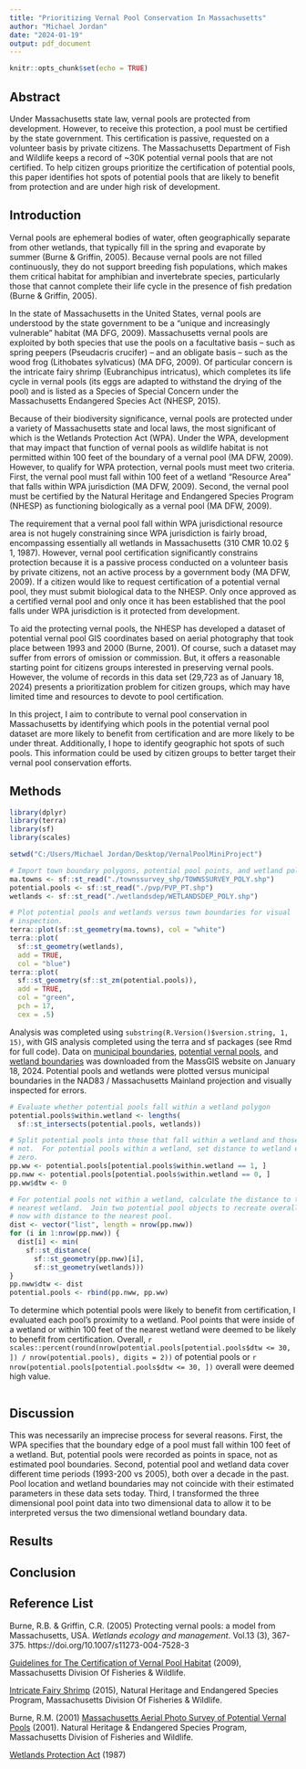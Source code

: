 ---
title: "Prioritizing Vernal Pool Conservation In Massachusetts"
author: "Michael Jordan"
date: "2024-01-19"
output: pdf_document
---

```{r setup, include=FALSE}
knitr::opts_chunk$set(echo = TRUE)
```

## Abstract

Under Massachusetts state law, vernal pools are protected from development. However, to receive this protection, a pool must be certified by the state government. This certification is passive, requested on a volunteer basis by private citizens. The Massachusetts Department of Fish and Wildlife keeps a record of ~30K potential vernal pools that are not certified. To help citizen groups prioritize the certification of potential pools, this paper identifies hot spots of potential pools that are likely to benefit from protection and are under high risk of development.

## Introduction

Vernal pools are ephemeral bodies of water, often geographically separate from other wetlands, that typically fill in the spring and evaporate by summer (Burne & Griffin, 2005).  Because vernal pools are not filled continuously, they do not support breeding fish populations, which makes them critical habitat for amphibian and invertebrate species, particularly those that cannot complete their life cycle in the presence of fish predation (Burne & Griffin, 2005).

In the state of Massachusetts in the United States, vernal pools are understood by the state government to be a “unique and increasingly vulnerable” habitat (MA DFG, 2009). Massachusetts vernal pools are exploited by both species that use the pools on a facultative basis – such as spring peepers (Pseudacris crucifer) – and an obligate basis – such as the wood frog (Lithobates sylvaticus) (MA DFG, 2009). Of particular concern is the intricate fairy shrimp (Eubranchipus intricatus), which completes its life cycle in vernal pools (its eggs are adapted to withstand the drying of the pool) and is listed as a Species of Special Concern under the Massachusetts Endangered Species Act (NHESP, 2015).

Because of their biodiversity significance, vernal pools are protected under a variety of Massachusetts state and local laws, the most significant of which is the Wetlands Protection Act (WPA). Under the WPA, development that may impact that function of vernal pools as wildlife habitat is not permitted within 100 feet of the boundary of a vernal pool (MA DFW, 2009).  However, to qualify for WPA protection, vernal pools must meet two criteria. First, the vernal pool must fall within 100 feet of a wetland “Resource Area” that falls within WPA jurisdiction (MA DFW, 2009). Second, the vernal pool must be certified by the Natural Heritage and Endangered Species Program (NHESP) as functioning biologically as a vernal pool (MA DFW, 2009).

The requirement that a vernal pool fall within WPA jurisdictional resource area is not hugely constraining since WPA jurisdiction is fairly broad, encompassing essentially all wetlands in Massachusetts (310 CMR 10.02 § 1, 1987). However, vernal pool certification significantly constrains protection because it is a passive process conducted on a volunteer basis by private citizens, not an active process by a government body (MA DFW, 2009). If a citizen would like to request certification of a potential vernal pool, they must submit biological data to the NHESP.  Only once approved as a certified vernal pool and only once it has been established that the pool falls under WPA jurisdiction is it protected from development.

To aid the protecting vernal pools, the NHESP has developed a dataset of potential vernal pool GIS coordinates based on aerial photography that took place between 1993 and 2000 (Burne, 2001). Of course, such a dataset may suffer from errors of omission or commission. But, it offers a reasonable starting point for citizens groups interested in preserving vernal pools. However, the volume of records in this data set (29,723 as of January 18, 2024) presents a prioritization problem for citizen groups, which may have limited time and resources to devote to pool certification.

In this project, I aim to contribute to vernal pool conservation in Massachusetts by identifying which pools in the potential vernal pool dataset are more likely to benefit from certification and are more likely to be under threat. Additionally, I hope to identify geographic hot spots of such pools. This information could be used by citizen groups to better target their vernal pool conservation efforts.

## Methods
```{r import, include=FALSE, error=FALSE, warning=FALSE, message=FALSE}
library(dplyr)
library(terra)
library(sf)
library(scales)

setwd("C:/Users/Michael Jordan/Desktop/VernalPoolMiniProject")

# Import town boundary polygons, potential pool points, and wetland polygons.
ma.towns <- sf::st_read("./townssurvey_shp/TOWNSSURVEY_POLY.shp")
potential.pools <- sf::st_read("./pvp/PVP_PT.shp")
wetlands <- sf::st_read("./wetlandsdep/WETLANDSDEP_POLY.shp")

# Plot potential pools and wetlands versus town boundaries for visual
# inspection.
terra::plot(sf::st_geometry(ma.towns), col = "white")
terra::plot(
  sf::st_geometry(wetlands),
  add = TRUE,
  col = "blue")
terra::plot(
  sf::st_geometry(sf::st_zm(potential.pools)),
  add = TRUE,
  col = "green",
  pch = 17,
  cex = .5)
```

Analysis was completed using `substring(R.Version()$version.string, 1, 15)`, with GIS analysis completed using the terra and sf packages (see Rmd for full code). Data on [municipal boundaries](https://www.mass.gov/info-details/massgis-data-municipalities), [potential vernal pools](https://www.mass.gov/info-details/massgis-data-nhesp-potential-vernal-pools), and [wetland boundaries](https://www.mass.gov/info-details/massgis-data-massdep-wetlands-2005) was downloaded from the MassGIS website on January 18, 2024. Potential pools and wetlands were plotted versus municipal boundaries in the NAD83 / Massachusetts Mainland projection and visually inspected for errors.

```{r wetland, error=FALSE, warning=FALSE, message=FALSE}
# Evaluate whether potential pools fall within a wetland polygon
potential.pools$within.wetland <- lengths(
  sf::st_intersects(potential.pools, wetlands))

# Split potential pools into those that fall within a wetland and those that do
# not.  For potential pools within a wetland, set distance to wetland equal to
# zero.
pp.ww <- potential.pools[potential.pools$within.wetland == 1, ]
pp.nww <- potential.pools[potential.pools$within.wetland == 0, ]
pp.ww$dtw <- 0

# For potential pools not within a wetland, calculate the distance to the
# nearest wetland.  Join two potential pool objects to recreate overall object,
# now with distance to the nearest pool.
dist <- vector("list", length = nrow(pp.nww))
for (i in 1:nrow(pp.nww)) {
  dist[i] <- min(
    sf::st_distance(
      sf::st_geometry(pp.nww)[i],
      sf::st_geometry(wetlands)))
}
pp.nww$dtw <- dist
potential.pools <- rbind(pp.nww, pp.ww)
```

To determine which potential pools were likely to benefit from certification, I evaluated each pool's proximity to a wetland. Pool points that were inside of a wetland or within 100 feet of the nearest wetland were deemed to be likely to benefit from certification. Overall, `r scales::percent(round(nrow(potential.pools[potential.pools$dtw <= 30, ]) / nrow(potential.pools), digits = 2))` of potential pools or `r nrow(potential.pools[potential.pools$dtw <= 30, ])` overall were deemed high value.

```{r development, error=FALSE, warning=FALSE, message=FALSE}

```

## Discussion

This was necessarily an imprecise process for several reasons.  First, the WPA specifies that the boundary edge of a pool must fall within 100 feet of a wetland. But, potential pools were recorded as points in space, not as estimated pool boundaries. Second, potential pool and wetland data cover different time periods (1993-200 vs 2005), both over a decade in the past. Pool location and wetland boundaries may not coincide with their estimated parameters in these data sets today. Third, I transformed the three dimensional pool point data into two dimensional data to allow it to be interpreted versus the two dimensional wetland boundary data.

## Results

## Conclusion

## Reference List

Burne, R.B. & Griffin, C.R. (2005) Protecting vernal pools: a model from Massachusetts, USA. *Wetlands ecology and management*. Vol.13 (3), 367-375. https://doi.org/10.1007/s11273-004-7528-3

[Guidelines for The Certification of Vernal Pool Habitat](https://www.mass.gov/doc/guidelines-for-the-certification-of-vernal-pool-habitat/download) (2009), Massachusetts Division Of Fisheries & Wildlife.

[Intricate Fairy Shrimp](https://www.mass.gov/doc/intricate-fairy-shrimp/download) (2015), Natural Heritage and Endangered Species Program, Massachusetts Division Of Fisheries & Wildlife.

Burne, R.M. (2001) [Massachusetts Aerial Photo Survey of Potential Vernal Pools](https://www.mass.gov/doc/massachusetts-aerial-photo-survey-of-potential-vernal-pools/download) (2001). Natural Heritage & Endangered Species Program, Massachusetts Division of Fisheries and Wildlife.

[Wetlands Protection Act](https://www.mass.gov/doc/310-cmr-1000-the-wetlands-protection-act/download) (1987)